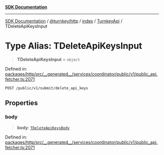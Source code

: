 [**SDK Documentation**](../../../../../../README.mdx)

***

[SDK Documentation](../../../../../../packages.mdx) / [@turnkey/http](../../../../README.mdx) / [index](../../../README.mdx) / [TurnkeyApi](../README.mdx) / TDeleteApiKeysInput

# Type Alias: TDeleteApiKeysInput

> **TDeleteApiKeysInput** = `object`

Defined in: [packages/http/src/\_\_generated\_\_/services/coordinator/public/v1/public\_api.fetcher.ts:2071](https://github.com/tkhq/sdk/blob/078f5423e923fbd1d7fd39440402d7f01d09c3d0/packages/http/src/__generated__/services/coordinator/public/v1/public_api.fetcher.ts#L2071)

`POST /public/v1/submit/delete_api_keys`

## Properties

### body

> **body**: [`TDeleteApiKeysBody`](TDeleteApiKeysBody.mdx)

Defined in: [packages/http/src/\_\_generated\_\_/services/coordinator/public/v1/public\_api.fetcher.ts:2071](https://github.com/tkhq/sdk/blob/078f5423e923fbd1d7fd39440402d7f01d09c3d0/packages/http/src/__generated__/services/coordinator/public/v1/public_api.fetcher.ts#L2071)
